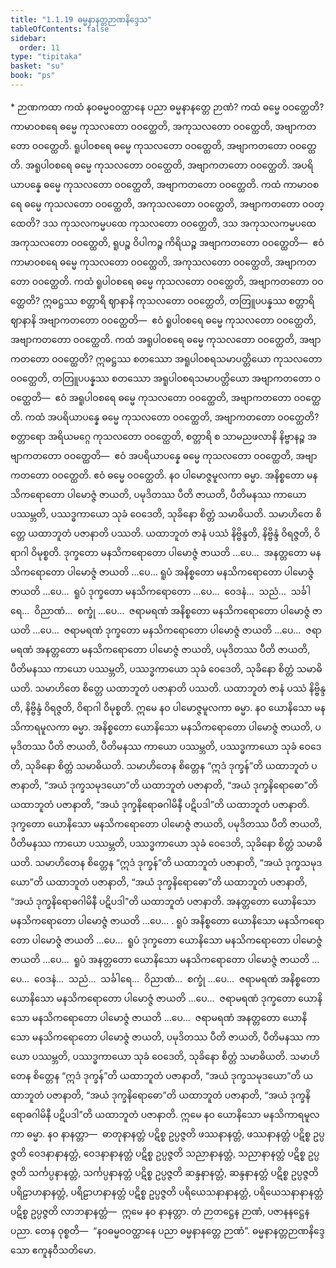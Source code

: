 ```yaml
---
title: "1.1.19 ဓမ္မနာနတ္တဉာဏနိဒ္ဒေသ"
tableOfContents: false
sidebar:
  order: 11
type: "tipitaka"
basket: "su"
book: "ps"
---
```



<DynamicBreadcrumb />

<Paragraph type="center" book="ps">
* ဉာဏကထာ
</Paragraph>


<Division number="73" book="ps">

<Paragraph number="511" book="ps">
ကထံ နဝဓမ္မဝဝတ္ထာနေ ပညာ ဓမ္မနာနတ္တေ ဉာဏံ? ကထံ ဓမ္မေ ဝဝတ္ထေတိ? ကာမာဝစရေ ဓမ္မေ ကုသလတော ဝဝတ္ထေတိ, အကုသလတော ဝဝတ္ထေတိ, အဗျာကတတော ဝဝတ္ထေတိ. ရူပါဝစရေ ဓမ္မေ ကုသလတော ဝဝတ္ထေတိ, အဗျာကတတော ဝဝတ္ထေတိ. အရူပါဝစရေ ဓမ္မေ ကုသလတော ဝဝတ္ထေတိ, အဗျာကတတော ဝဝတ္ထေတိ. အပရိယာပန္နေ ဓမ္မေ ကုသလတော ဝဝတ္ထေတိ, အဗျာကတတော ဝဝတ္ထေတိ.
</Paragraph>

<Paragraph number="512" book="ps">
ကထံ ကာမာဝစရေ ဓမ္မေ ကုသလတော ဝဝတ္ထေတိ, အကုသလတော ဝဝတ္ထေတိ, အဗျာကတတော ဝဝတ္ထေတိ? ဒသ ကုသလကမ္မပထေ ကုသလတော ဝဝတ္ထေတိ, ဒသ အကုသလကမ္မပထေ အကုသလတော ဝဝတ္ထေတိ, ရူပဉ္စ ဝိပါကဉ္စ ကိရိယဉ္စ အဗျာကတတော ဝဝတ္ထေတိ—  ဧဝံ ကာမာဝစရေ ဓမ္မေ ကုသလတော ဝဝတ္ထေတိ, အကုသလတော ဝဝတ္ထေတိ, အဗျာကတတော ဝဝတ္ထေတိ.
</Paragraph>

<Paragraph number="513" book="ps">
ကထံ ရူပါဝစရေ ဓမ္မေ ကုသလတော ဝဝတ္ထေတိ, အဗျာကတတော ဝဝတ္ထေတိ? ဣဓဋ္ဌဿ စတ္တာရိ ဈာနာနိ ကုသလတော ဝဝတ္ထေတိ, တတြူပပန္နဿ စတ္တာရိ ဈာနာနိ အဗျာကတတော ဝဝတ္ထေတိ—  ဧဝံ ရူပါဝစရေ ဓမ္မေ ကုသလတော ဝဝတ္ထေတိ, အဗျာကတတော ဝဝတ္ထေတိ.
</Paragraph>

<Paragraph number="514" book="ps">
ကထံ အရူပါဝစရေ ဓမ္မေ ကုသလတော ဝဝတ္ထေတိ, အဗျာကတတော ဝဝတ္ထေတိ? ဣဓဋ္ဌဿ စတဿော အရူပါဝစရသမာပတ္တိယော ကုသလတော ဝဝတ္ထေတိ, တတြူပပန္နဿ စတဿော အရူပါဝစရသမာပတ္တိယော အဗျာကတတော ဝဝတ္ထေတိ—  ဧဝံ အရူပါဝစရေ ဓမ္မေ ကုသလတော ဝဝတ္ထေတိ, အဗျာကတတော ဝဝတ္ထေတိ.
</Paragraph>

<Paragraph number="515" book="ps">
ကထံ အပရိယာပန္နေ ဓမ္မေ ကုသလတော ဝဝတ္ထေတိ, အဗျာကတတော ဝဝတ္ထေတိ? စတ္တာရော အရိယမဂ္ဂေ ကုသလတော ဝဝတ္ထေတိ, စတ္တာရိ စ သာမညဖလာနိ နိဗ္ဗာနဉ္စ အဗျာကတတော ဝဝတ္ထေတိ—  ဧဝံ အပရိယာပန္နေ ဓမ္မေ ကုသလတော ဝဝတ္ထေတိ, အဗျာကတတော ဝဝတ္ထေတိ. ဧဝံ ဓမ္မေ ဝဝတ္ထေတိ.
</Paragraph>

<Paragraph number="516" book="ps">
နဝ ပါမောဇ္ဇမူလကာ ဓမ္မာ. အနိစ္စတော မနသိကရောတော ပါမောဇ္ဇံ ဇာယတိ, ပမုဒိတဿ ပီတိ ဇာယတိ, ပီတိမနဿ ကာယော ပဿမ္ဘတိ, ပဿဒ္ဓကာယော သုခံ ဝေဒေတိ, သုခိနော စိတ္တံ သမာဓိယတိ. သမာဟိတေ စိတ္တေ ယထာဘူတံ ပဇာနာတိ ပဿတိ. ယထာဘူတံ ဇာနံ ပဿံ နိဗ္ဗိန္ဒတိ, နိဗ္ဗိန္ဒံ ဝိရဇ္ဇတိ, ဝိရာဂါ ဝိမုစ္စတိ. ဒုက္ခတော မနသိကရောတော ပါမောဇ္ဇံ ဇာယတိ …ပေ…  အနတ္တတော မနသိကရောတော ပါမောဇ္ဇံ ဇာယတိ …ပေ…
</Paragraph>

<Paragraph number="517" book="ps">
ရူပံ အနိစ္စတော မနသိကရောတော ပါမောဇ္ဇံ ဇာယတိ …ပေ…  ရူပံ ဒုက္ခတော မနသိကရောတော …ပေ…  ဝေဒနံ…  သညံ…  သင်္ခါရေ…  ဝိညာဏံ…  စက္ခုံ …ပေ…  ဇရာမရဏံ အနိစ္စတော မနသိကရောတော ပါမောဇ္ဇံ ဇာယတိ …ပေ…  ဇရာမရဏံ ဒုက္ခတော မနသိကရောတော ပါမောဇ္ဇံ ဇာယတိ …ပေ…  ဇရာမရဏံ အနတ္တတော မနသိကရောတော ပါမောဇ္ဇံ ဇာယတိ, ပမုဒိတဿ ပီတိ ဇာယတိ, ပီတိမနဿ ကာယော ပဿမ္ဘတိ, ပဿဒ္ဓကာယော သုခံ ဝေဒေတိ, သုခိနော စိတ္တံ သမာဓိယတိ. သမာဟိတေ စိတ္တေ ယထာဘူတံ ပဇာနာတိ ပဿတိ. ယထာဘူတံ ဇာနံ ပဿံ နိဗ္ဗိန္ဒတိ, နိဗ္ဗိန္ဒံ ဝိရဇ္ဇတိ, ဝိရာဂါ ဝိမုစ္စတိ. ဣမေ နဝ ပါမောဇ္ဇမူလကာ ဓမ္မာ.
</Paragraph>

</Division>
<Division number="74" book="ps">

<Paragraph number="518" book="ps">
နဝ ယောနိသော မနသိကာရမူလကာ ဓမ္မာ. အနိစ္စတော ယောနိသော မနသိကရောတော ပါမောဇ္ဇံ ဇာယတိ, ပမုဒိတဿ ပီတိ ဇာယတိ, ပီတိမနဿ ကာယော ပဿမ္ဘတိ, ပဿဒ္ဓကာယော သုခံ ဝေဒေတိ, သုခိနော စိတ္တံ သမာဓိယတိ. သမာဟိတေန စိတ္တေန “ဣဒံ ဒုက္ခန်”တိ ယထာဘူတံ ပဇာနာတိ, “အယံ ဒုက္ခသမုဒယော”တိ ယထာဘူတံ ပဇာနာတိ, “အယံ ဒုက္ခနိရောဓော”တိ ယထာဘူတံ ပဇာနာတိ, “အယံ ဒုက္ခနိရောဓဂါမိနီ ပဋိပဒါ”တိ ယထာဘူတံ ပဇာနာတိ. ဒုက္ခတော ယောနိသော မနသိကရောတော ပါမောဇ္ဇံ ဇာယတိ, ပမုဒိတဿ ပီတိ ဇာယတိ, ပီတိမနဿ ကာယော ပဿမ္ဘတိ, ပဿဒ္ဓကာယော သုခံ ဝေဒေတိ, သုခိနော စိတ္တံ သမာဓိယတိ. သမာဟိတေန စိတ္တေန “ဣဒံ ဒုက္ခန်”တိ ယထာဘူတံ ပဇာနာတိ, “အယံ ဒုက္ခသမုဒယော”တိ ယထာဘူတံ ပဇာနာတိ, “အယံ ဒုက္ခနိရောဓော”တိ ယထာဘူတံ ပဇာနာတိ, “အယံ ဒုက္ခနိရောဓဂါမိနီ ပဋိပဒါ”တိ ယထာဘူတံ ပဇာနာတိ. အနတ္တတော ယောနိသော မနသိကရောတော ပါမောဇ္ဇံ ဇာယတိ …ပေ… .
</Paragraph>

<Paragraph number="519" book="ps">
ရူပံ အနိစ္စတော ယောနိသော မနသိကရောတော ပါမောဇ္ဇံ ဇာယတိ …ပေ…  ရူပံ ဒုက္ခတော ယောနိသော မနသိကရောတော ပါမောဇ္ဇံ ဇာယတိ …ပေ…  ရူပံ အနတ္တတော ယောနိသော မနသိကရောတော ပါမောဇ္ဇံ ဇာယတိ …ပေ…  ဝေဒနံ…  သညံ…  သင်္ခါရေ…  ဝိညာဏံ…  စက္ခုံ …ပေ…  ဇရာမရဏံ အနိစ္စတော ယောနိသော မနသိကရောတော ပါမောဇ္ဇံ ဇာယတိ …ပေ…  ဇရာမရဏံ ဒုက္ခတော ယောနိသော မနသိကရောတော ပါမောဇ္ဇံ ဇာယတိ …ပေ…  ဇရာမရဏံ အနတ္တတော ယောနိသော မနသိကရောတော ပါမောဇ္ဇံ ဇာယတိ, ပမုဒိတဿ ပီတိ ဇာယတိ, ပီတိမနဿ ကာယော ပဿမ္ဘတိ, ပဿဒ္ဓကာယော သုခံ ဝေဒေတိ, သုခိနော စိတ္တံ သမာဓိယတိ. သမာဟိတေန စိတ္တေန “ဣဒံ ဒုက္ခန်”တိ ယထာဘူတံ ပဇာနာတိ, “အယံ ဒုက္ခသမုဒယော”တိ ယထာဘူတံ ပဇာနာတိ, “အယံ ဒုက္ခနိရောဓော”တိ ယထာဘူတံ ပဇာနာတိ, “အယံ ဒုက္ခနိရောဓဂါမိနီ ပဋိပဒါ”တိ ယထာဘူတံ ပဇာနာတိ. ဣမေ နဝ ယောနိသော မနသိကာရမူလကာ ဓမ္မာ.
</Paragraph>

<Paragraph number="520" book="ps">
နဝ နာနတ္တာ—  ဓာတုနာနတ္တံ ပဋိစ္စ ဥပ္ပဇ္ဇတိ ဖဿနာနတ္တံ, ဖဿနာနတ္တံ ပဋိစ္စ ဥပ္ပဇ္ဇတိ ဝေဒနာနာနတ္တံ, ဝေဒနာနာနတ္တံ ပဋိစ္စ ဥပ္ပဇ္ဇတိ သညာနာနတ္တံ, သညာနာနတ္တံ ပဋိစ္စ ဥပ္ပဇ္ဇတိ သင်္ကပ္ပနာနတ္တံ, သင်္ကပ္ပနာနတ္တံ ပဋိစ္စ ဥပ္ပဇ္ဇတိ ဆန္ဒနာနတ္တံ, ဆန္ဒနာနတ္တံ ပဋိစ္စ ဥပ္ပဇ္ဇတိ ပရိဠာဟနာနတ္တံ, ပရိဠာဟနာနတ္တံ ပဋိစ္စ ဥပ္ပဇ္ဇတိ ပရိယေသနာနာနတ္တံ, ပရိယေသနာနာနတ္တံ ပဋိစ္စ ဥပ္ပဇ္ဇတိ လာဘနာနတ္တံ—  ဣမေ နဝ နာနတ္တာ. တံ ဉာတဋ္ဌေန ဉာဏံ, ပဇာနနဋ္ဌေန ပညာ. တေန ဝုစ္စတိ—  “နဝဓမ္မဝဝတ္ထာနေ ပညာ ဓမ္မနာနတ္တေ ဉာဏံ”.

</Paragraph>
</Division>

<Paragraph number="521" type="center" book="ps">
ဓမ္မနာနတ္တဉာဏနိဒ္ဒေသော ဧကူနဝီသတိမော.
</Paragraph>